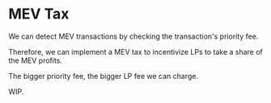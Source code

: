 # MEV Tax

We can detect MEV transactions by checking the transaction's priority fee.

Therefore, we can implement a MEV tax to incentivize LPs to take a share of the MEV profits.

The bigger priority fee, the bigger LP fee we can charge.

WIP.
